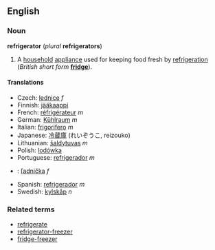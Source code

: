 ==English==
===Noun===
'''refrigerator''' (''plural'' '''refrigerators''')

#A [[household]] [[appliance]] used for keeping food fresh by [[refrigeration]] (''British short form'' '''[[fridge]]''').

====Translations====
*Czech: [[lednice]] ''f''
*Finnish: [[jääkaappi]]
*French: [[réfrigérateur]] ''m''
*German: [[Kühlraum]] ''m''
*Italian: [[frigorifero]] ''m''
*Japanese: [[冷蔵庫]] (れいぞうこ, reizouko)
*Lithuanian: [[šaldytuvas]] ''m''
*Polish: [[lodówka]]
*Portuguese: [[refrigerador]] ''m''
*{{sk}}: [[ľadnička]] ''f''
*Spanish: [[refrigerador]] ''m''
*Swedish: [[kylskåp]] ''n''

===Related terms===
*[[refrigerate]]
*[[refrigerator-freezer]]
*[[fridge-freezer]]